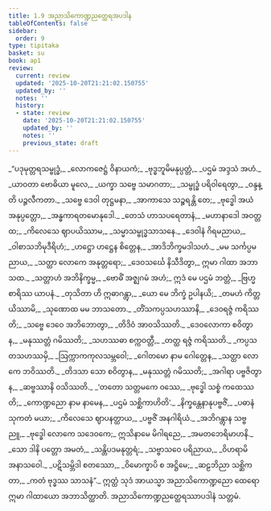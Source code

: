 ```yaml
---
title: 1.9 အညာသိကောဏ္ဍညတ္ထေရအပဒါန
tableOfContents: false
sidebar:
  order: 9
type: tipitaka
basket: su
book: ap1
review:
  current: review
  updated: '2025-10-20T21:21:02.150755'
  updated_by: ''
  notes: ''
  history:
  - state: review
    date: '2025-10-20T21:21:02.150755'
    updated_by: ''
    notes: ''
    previous_state: draft
---
```



<DynamicBreadcrumb />


<ReviewStatus review={frontmatter.review} showDetails={true} />

<HypothesisAnnotation frontmatter={frontmatter} />

<Division number="596" book="ap1" e="ch" v="20" p="52">

<Paragraph number="616" type="verses" book="ap1">
_“ပဒုမုတ္တရသမ္ဗုဒ္ဓံ,_  
_လောကဇေဋ္ဌံ ဝိနာယကံ;_  
_ဗုဒ္ဓဘူမိမနုပ္ပတ္တံ,_  
_ပဌမံ အဒ္ဒသံ အဟံ._  

</Paragraph>

</Division>
<Division number="597" book="ap1" e="ch" v="20" p="52">

<Paragraph number="617" type="verses" book="ap1">
_ယာဝတာ ဗောဓိယာ မူလေ,_  
_ယက္ခာ သဗ္ဗေ သမာဂတာ;_  
_သမ္ဗုဒ္ဓံ ပရိဝါရေတွာ,_  
_ဝန္ဒန္တိ ပဉ္ဇလီကတာ._  

</Paragraph>

</Division>
<Division number="598" book="ap1" e="ch" v="20" p="53">

<Paragraph number="618" type="verses" book="ap1">
_သဗ္ဗေ ဒေဝါ တုဋ္ဌမနာ,_  
_အာကာသေ သဉ္စရန္တိ တေ;_  
_ဗုဒ္ဓေါ အယံ အနုပ္ပတ္တော,_  
_အန္ဓကာရတမောနုဒေါ._  

</Paragraph>

</Division>
<Division number="599" book="ap1" e="ch" v="20" p="53">

<Paragraph number="619" type="verses" book="ap1">
_တေသံ ဟာသပရေတာနံ,_  
_မဟာနာဒေါ အဝတ္တထ;_  
_ကိလေသေ ဈာပယိဿာမ,_  
_သမ္မာသမ္ဗုဒ္ဓသာသနေ._  

</Paragraph>

</Division>
<Division number="600" book="ap1" e="ch" v="20" p="53">

<Paragraph number="620" type="verses" book="ap1">
_ဒေဝါနံ ဂိရမညာယ,_  
_ဝါစာသဘိမုဒီရိဟံ;_  
_ဟဋ္ဌော ဟဋ္ဌေန စိတ္တေန,_  
_အာဒိဘိက္ခမဒါသဟံ._  

</Paragraph>

</Division>
<Division number="601" book="ap1" e="ch" v="20" p="53">

<Paragraph number="621" type="verses" book="ap1">
_မမ သင်္ကပ္ပမညာယ,_  
_သတ္ထာ လောကေ အနုတ္တရော;_  
_ဒေဝသင်္ဃေ နိသီဒိတွာ,_  
ဣမာ ဂါထာ အဘာသထ._  

</Paragraph>

</Division>
<Division number="602" book="ap1" e="ch" v="20" p="53">

<Paragraph number="622" type="verses" book="ap1">
_သတ္တာဟံ အဘိနိက္ခမ္မ,_  
_ဗောဓိံ အဇ္ဈဂမံ အဟံ;_  
ဣဒံ မေ ပဌမံ ဘတ္တံ,_  
_ဗြဟ္မစာရိဿ ယာပနံ._  

</Paragraph>

</Division>
<Division number="603" book="ap1" e="ch" v="20" p="53">

<Paragraph number="623" type="verses" book="ap1">
_တုသိတာ ဟိ ဣဓာဂန္တွာ,_  
_ယော မေ ဘိက္ခံ ဥပါနယိ;_  
_တမဟံ ကိတ္တယိဿာမိ,_  
_သုဏောထ မမ ဘာသတော._  

</Paragraph>

</Division>
<Division number="604" book="ap1" e="ch" v="20" p="53">

<Paragraph number="624" type="verses" book="ap1">
_တိံသကပ္ပသဟဿာနိ,_  
_ဒေဝရဇ္ဇံ ကရိဿတိ;_  
_သဗ္ဗေ ဒေဝေ အဘိဘောတွာ,_  
_တိဒိဝံ အာဝသိဿတိ._  

</Paragraph>

</Division>
<Division number="605" book="ap1" e="ch" v="20" p="53">

<Paragraph number="625" type="verses" book="ap1">
_ဒေဝလောကာ စဝိတွာန,_  
_မနုဿတ္တံ ဂမိဿတိ;_  
_သဟဿဓာ စက္ကဝတ္တီ,_  
_တတ္ထ ရဇ္ဇံ ကရိဿတိ._  

</Paragraph>

</Division>
<Division number="606" book="ap1" e="ch" v="20" p="53">

<Paragraph number="626" type="verses" book="ap1">
_ကပ္ပသတသဟဿမှိ,_  
_ဩက္ကာကကုလသမ္ဘဝေါ;_  
_ဂေါတမော နာမ ဂေါတ္တေန,_  
_သတ္ထာ လောကေ ဘဝိဿတိ._  

</Paragraph>

</Division>
<Division number="607" book="ap1" e="ch" v="20" p="53">

<Paragraph number="627" type="verses" book="ap1">
_တိဒသာ သော စဝိတွာန,_  
_မနုဿတ္တံ ဂမိဿတိ;_  
_အဂါရာ ပဗ္ဗဇိတွာန,_  
_ဆဗ္ဗဿာနိ ဝသိဿတိ._  

</Paragraph>

</Division>
<Division number="608" book="ap1" e="ch" v="20" p="53">

<Paragraph number="628" type="verses" book="ap1">
_‘တတော သတ္တမကေ ဝဿေ,_  
_ဗုဒ္ဓေါ သစ္စံ ကထေဿတိ;_  
_ကောဏ္ဍညော နာမ နာမေန,_  
_ပဌမံ သစ္ဆိကာဟိတိ’._  

</Paragraph>

</Division>
<Division number="609" book="ap1" e="ch" v="20" p="53">

<Paragraph number="629" type="verses" book="ap1">
_နိက္ခန္တေနာနုပဗ္ဗဇိံ,_  
_ပဓာနံ သုကတံ မယာ;_  
_ကိလေသေ ဈာပနတ္ထာယ,_  
_ပဗ္ဗဇိံ အနဂါရိယံ._  

</Paragraph>

</Division>
<Division number="610" book="ap1" e="ch" v="20" p="53">

<Paragraph number="630" type="verses" book="ap1">
_အဘိဂန္တွာန သဗ္ဗညူ,_  
_ဗုဒ္ဓေါ လောကေ သဒေဝကေ;_  
ဣသိနာမေ မိဂါရညေ,_  
_အမတဘေရိမာဟနိ._  

</Paragraph>

</Division>
<Division number="611" book="ap1" e="ch" v="20" p="54">

<Paragraph number="631" type="verses" book="ap1">
_သော ဒါနိ ပတ္တော အမတံ,_  
_သန္တိပဒမနုတ္တရံ;_  
_သဗ္ဗာသဝေ ပရိညာယ,_  
_ဝိဟရာမိ အနာသဝေါ._  

</Paragraph>

</Division>
<Division number="612" book="ap1" e="ch" v="20" p="54">

<Paragraph number="632" type="verses" book="ap1">
_ပဋိသမ္ဘိဒါ စတဿော,_  
_ဝိမောက္ခာပိ စ အဋ္ဌိမေ;_  
_ဆဠဘိညာ သစ္ဆိကတာ,_  
_ကတံ ဗုဒ္ဓဿ သာသနံ”._  

</Paragraph>

<Paragraph number="633" book="ap1">
ဣတ္ထံ သုဒံ အာယသ္မာ အညာသိကောဏ္ဍညော ထေရော ဣမာ ဂါထာယော အဘာသိတ္ထာတိ.

</Paragraph>
</Division>

<Paragraph number="634" type="center" book="ap1">
အညာသိကောဏ္ဍညတ္ထေရဿာပဒါနံ သတ္တမံ.
</Paragraph>